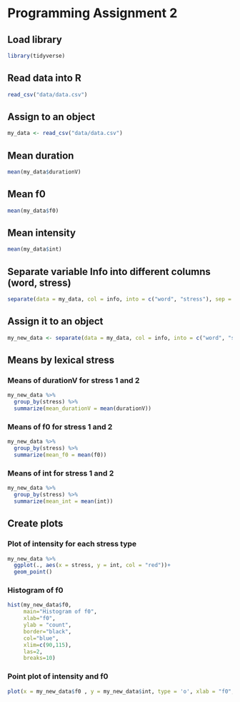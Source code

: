 # Programming Assignment 2

## Load library
```r
library(tidyverse)
```


## Read data into R
```r
read_csv("data/data.csv")
```


## Assign to an object
```r
my_data <- read_csv("data/data.csv")
```


## Mean duration
```r
mean(my_data$durationV)
```


## Mean f0
```r
mean(my_data$f0)
```


## Mean intensity
```r
mean(my_data$int)
```


## Separate variable Info into different columns (word, stress)
```r
separate(data = my_data, col = info, into = c("word", "stress"), sep = "_")
```


## Assign it to an object
```r
my_new_data <- separate(data = my_data, col = info, into = c("word", "stress"), sep = "_")
```


## Means by lexical stress

### Means of durationV for stress 1 and 2 
```r
my_new_data %>%
  group_by(stress) %>%
  summarize(mean_durationV = mean(durationV))
```


### Means of f0 for stress 1 and 2 
```r
my_new_data %>%
  group_by(stress) %>%
  summarize(mean_f0 = mean(f0))
```
### Means of int for stress 1 and 2 
```r

my_new_data %>%
  group_by(stress) %>%
  summarize(mean_int = mean(int))
```


## Create plots

### Plot of intensity for each stress type
```r
my_new_data %>%
  ggplot(., aes(x = stress, y = int, col = "red"))+
  geom_point()
```


### Histogram of f0
```r
hist(my_new_data$f0, 
     main="Histogram of f0", 
     xlab="f0", 
     ylab = "count",
     border="black", 
     col="blue",
     xlim=c(90,115),
     las=2, 
     breaks=10)
```

### Point plot of intensity and f0
```r
plot(x = my_new_data$f0 , y = my_new_data$int, type = 'o', xlab = "f0", ylab = "intensity", col = "purple")
```


